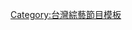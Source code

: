{{Navbox
| name  = 全明星運動會
| title = [[全明星運動會]]
| listclass = hlist
| state = {{{state|autocollapse}}}
| group1 = 主播
| list1 = 
* [[徐展元]]
* [[蔡尚樺]]
| group2 = [[全明星運動會#第一季|第一季]]
| list2 = {{navbox|child
  | state = {{{state|collapsed}}}
  | group1 = {{color|blue|藍隊}}
  | list1 = 
* '''{{color|blue|領隊}}''' [[錢薇娟]]
* '''{{color|blue|經理}}''' [[林孟潔|孟潔]]
* '''{{color|blue|隊長}}''' [[胡宇威]]
* '''{{color|blue|副隊長}}''' [[夏和熙]]

* [[泰坦TITAN (團體)|正義]]
* [[柯有倫|{{color|gray|柯有倫}}]] → [[張庭瑚|{{color|#00A15C|張庭瑚}}]]
* [[邱宇辰]]
* [[泰坦TITAN (團體)|比利]]
* [[梁凱莉]]
* [[IVI|Kimi]]
* [[楊蕎安|安乙蕎]]
* [[王宣 (藝人)|王宣]]
  | group2 = {{color|red|紅隊}}
  | list2 = 
* '''{{color|red|領隊}}''' [[江宏傑]]
* '''{{color|red|經理}}''' [[江瑋琳|粿粿]]
* '''{{color|red|隊長}}''' [[姚元浩]]

* [[草屯囝仔|阿倉]]
* [[楊奇煜|{{color|gray|楊奇煜}}]] → [[孫其君|{{color|#00A15C|孫其君}}]]
* [[陳漢典]]
* [[李玖哲]]
* [[臭屁嬰仔|屁辰]]
* [[IVI|芳芸]]
* [[IVI|琦琦]]
* [[郭芝吟]]
* [[阿樂]]
}}
| group3 = [[全明星運動會#第二季|第二季]]
| list3 = {{navbox|child
  | state = {{{state|collapsed}}}
  | group1 = {{color|blue|藍隊}}
  | list1 = 
* '''{{color|blue|領隊}}''' [[錢薇娟]]
* '''{{color|blue|經理}}''' [[林孟潔|孟潔]]
* '''{{color|blue|隊長}}''' [[周文傑|小春]]
* '''{{color|blue|副隊長}}''' [[林敬倫]]

* [[潘君侖]]
* [[顏佑庭]]
* [[彭康育|彭小刀]]
* [[呂思緯]]
* [[采子|{{color|gray|采子}}]] → [[雷艾美|{{color|#00A15C|雷艾美}}]]
* [[趙逸嵐]]
* [[王宇君|洗菜]]
* [[李佳薇 (歌手)|李佳薇]]
  | group2 = {{color|red|紅隊}}
  | list2 = 
* '''{{color|red|領隊}}''' [[江宏傑]]
* '''{{color|red|經理}}''' [[江瑋琳|粿粿]]
* '''{{color|red|隊長}}''' [[廖允杰|廖允-{杰}-]]
* '''{{color|red|副隊長}}''' [[晏柔中]]

* [[曹佑寧]]
* [[王家梁]]
* [[何孟遠|{{color|gray|何孟遠}}]] → [[蔡昌憲|{{color|#00A15C|蔡昌憲}}]]
* [[周予天]]
* [[范逸臣|{{color|gray|范逸臣}}]] → [[郭彥均|{{color|#00A15C|郭彥均}}]]
* [[房思瑜]]
* [[席惟倫]]
* [[吳心緹]]
}}
| group4 = [[全明星運動會#第三季|第三季]]
| list4 = {{navbox|child
  | state = {{{state|collapsed}}}
  | group1 = {{color|blue|藍隊}}
  | list1 = 
* '''{{color|blue|領隊}}''' [[錢薇娟]]
* '''{{color|blue|經理}}''' [[林孟潔|孟潔]]
* '''{{color|blue|隊長}}''' [[賀軍翔]]
* '''{{color|blue|副隊長}}''' [[楊奇煜]]

*[[王品澔]]
*[[吳霏]]
*[[無尊]]
*[[陳勢安]]
*[[林穎樂]]
*[[黃沐妍]]
*[[李芷婷]]
*[[蔡玓彤|貝童彤]]
*[[田依甯]]
  | group2 = {{color|red|紅隊}}
  | list2 = 
* '''{{color|red|領隊}}''' [[江宏傑]]
* '''{{color|red|經理}}''' [[江瑋琳|粿粿]]
* '''{{color|red|隊長}}''' [[邱勝翊]]
* '''{{color|red|副隊長}}''' [[林思宇]]

*[[徐謀俊]]
*[[胡釋安]]
*[[徐新洋]]
*[[王庭勻]]
*[[坂本宗華]]
*[[胡祖薇]]
*[[李艾薇|艾薇]]
*[[焦曼婷]]
*[[林昀希]]
}}
| below = {{color|gray|灰字}}表示該參賽者中途退賽；{{color|#00A15C|綠字}}表示該參賽者為替補或外援選手。
}}
[[Category:全明星運動會|{{{cat|*}}}]]<noinclude>
[[Category:台灣綜藝節目模板]]
</noinclude>